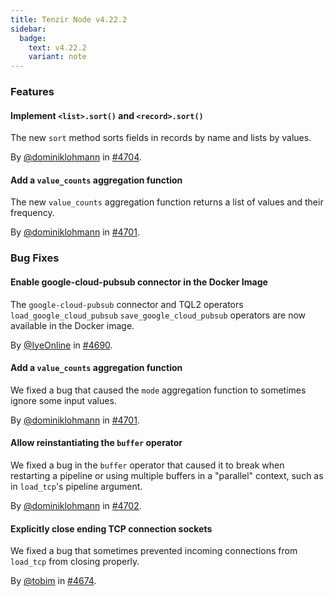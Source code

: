 ```yaml
---
title: Tenzir Node v4.22.2
sidebar:
  badge:
    text: v4.22.2
    variant: note
---
```


### Features

#### Implement `<list>.sort()` and `<record>.sort()`

The new `sort` method sorts fields in records by name and lists by values.

By [@dominiklohmann](https://github.com/dominiklohmann) in [#4704](https://github.com/tenzir/tenzir/pull/4704).

#### Add a `value_counts` aggregation function

The new `value_counts` aggregation function returns a list of values and their
frequency.

By [@dominiklohmann](https://github.com/dominiklohmann) in [#4701](https://github.com/tenzir/tenzir/pull/4701).

### Bug Fixes

#### Enable google-cloud-pubsub connector in the Docker Image

The `google-cloud-pubsub` connector and TQL2 operators `load_google_cloud_pubsub`
`save_google_cloud_pubsub` operators are now available in the Docker image.

By [@IyeOnline](https://github.com/IyeOnline) in [#4690](https://github.com/tenzir/tenzir/pull/4690).

#### Add a `value_counts` aggregation function

We fixed a bug that caused the `mode` aggregation function to sometimes ignore
some input values.

By [@dominiklohmann](https://github.com/dominiklohmann) in [#4701](https://github.com/tenzir/tenzir/pull/4701).

#### Allow reinstantiating the `buffer` operator

We fixed a bug in the `buffer` operator that caused it to break when
restarting a pipeline or using multiple buffers in a "parallel" context,
such as in `load_tcp`'s pipeline argument.

By [@dominiklohmann](https://github.com/dominiklohmann) in [#4702](https://github.com/tenzir/tenzir/pull/4702).

#### Explicitly close ending TCP connection sockets

We fixed a bug that sometimes prevented incoming connections from `load_tcp`
from closing properly.

By [@tobim](https://github.com/tobim) in [#4674](https://github.com/tenzir/tenzir/pull/4674).
